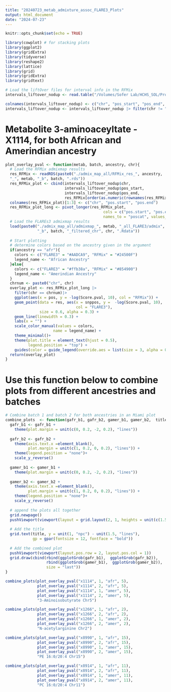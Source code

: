 ```yaml
---
title: "20240723_metab_admixture_assoc_FLARE3_Plots"
output: html_document
date: "2024-07-23"
---
```


```r
knitr::opts_chunk$set(echo = TRUE)
```

```r
library(cowplot) # for stacking plots 
library(ggplot2)
library(gridExtra)
library(tidyverse)
library(reshape2)
library(lattice)
library(grid)
library(gridExtra)
library(gridtext)
```

```r
# Load the liftOver files for interval info in the RFMix
intervals_liftover_nodup <- read.table("/Volumes/Sofer Lab/HCHS_SOL/Projects/2023_local_ancestry_comparison_sol/Data/intervals_37-38.bed")

colnames(intervals_liftover_nodup) <- c("chr", "pos_start", "pos_end", "snpid") 
intervals_liftover_nodup <- intervals_liftover_nodup |> filter(chr != "chrX") # 14753 mapped blocks

```


# Metabolite 3-aminoaceyltate - X1114, for both African and Amerindian ancestry
```r
plot_overlay_pval <- function(metab, batch, ancestry, chr){
  # Load the RFMix admixmap results 
  res_RFMix <- readRDS(paste0("./admix_map_all/RFMix_res_", ancestry,
  "_", metab, "_b", batch, ".rds"))
  res_RFMix_plot <- cbind(intervals_liftover_nodup$chr, 
                          intervals_liftover_nodup$pos_start,
                          intervals_liftover_nodup$pos_end,
                          res_RFMix[order(as.numeric(rownames(res_RFMix))),])
  colnames(res_RFMix_plot)[1:3] <- c("chr", "pos.start", "pos.end")
  res_RFMix_plot_long <- pivot_longer(res_RFMix_plot, 
                                           cols = c("pos.start", "pos.end"), 
                                           names_to = "poscat", values_to = "pos")
  # Load the FLAREs3 admixmap results
  load(paste0("./admix_map_all/admixmap_", metab, "_all_FLARE3/admix", ancestry,
              "_b", batch, "_filtered_chr", chr, ".Rdata"))
  
  # Start plotting
  # determine colors based on the ancestry given in the argument
  if(ancestry == "afr"){
    colors <- c("FLARE3" = "#AADCA9", "RFMix" = "#24500F")
    legend_name <- "African Ancestry"
  }else{
    colors <- c("FLARE3" = "#ffb38a", "RFMix" = "#854900")
    legend_name <- "Amerindian Ancestry"
  }
  chrnum <- paste0("chr", chr)
  overlay_plot <- res_RFMix_plot_long |>
    filter(chr == chrnum)|> 
    ggplot(aes(x = pos, y = -log(Score.pval, 10), col = "RFMix")) +
    geom_point(data = res, aes(x = snppos, y =  -log(Score.pval, 10), 
                               col = "FLARE3"), 
               size = 0.6, alpha = 0.3) +
    geom_line(linewidth = 0.3) +
    labs(x = "") +
    scale_color_manual(values = colors,
                     name = legend_name) +
    theme_minimal()+
    theme(plot.title = element_text(hjust = 0.5),
          legend.position = "top") +
    guides(color = guide_legend(override.aes = list(size = 3, alpha = 0.8))) 
  return(overlay_plot)
}
```

# Use this function below to combine plots from different ancestries and batches

```r
# Combine batch 1 and batch 2 for both ancestries in an Miami plot
combine_plots  <- function(gafr_b1, gafr_b2, gamer_b1, gamer_b2,  title){
  gafr_b1 <- gafr_b1 + 
    theme(plot.margin = unit(c(0, 0.2, -2, 0.2), "lines"))
  
  gafr_b2 <- gafr_b2 + 
    theme(axis.text.x =element_blank(),
          plot.margin = unit(c(1, 0.2, 0, 0.2), "lines")) +
    theme(legend.position = "none")+
    scale_y_reverse()
  
  gamer_b1 <- gamer_b1 + 
    theme(plot.margin = unit(c(0, 0.2, -2, 0.2), "lines"))
  
  gamer_b2 <- gamer_b2 + 
    theme(axis.text.x =element_blank(),
          plot.margin = unit(c(1, 0.2, 0, 0.2), "lines")) +
    theme(legend.position = "none")+
    scale_y_reverse()
  
  # append the plots all together 
  grid.newpage()
  pushViewport(viewport(layout = grid.layout(2, 1, heights = unit(c(1.5, 8.5), "null"))))
  
  # Add the title
  grid.text(title, y = unit(1, "npc") - unit(1.5, "lines"), 
            gp = gpar(fontsize = 12, fontface = "bold"))
  
  # Add the combined plot
  pushViewport(viewport(layout.pos.row = 2, layout.pos.col = 1))
  grid.draw(cbind(rbind(ggplotGrob(gafr_b1),  ggplotGrob(gafr_b2)), 
                  rbind(ggplotGrob(gamer_b1),  ggplotGrob(gamer_b2)), 
                  size = "last"))
}
```

```r
combine_plots(plot_overlay_pval("x1114", 1, "afr", 5), 
              plot_overlay_pval("x1114", 2, "afr", 5),
              plot_overlay_pval("x1114", 1, "amer", 5),
              plot_overlay_pval("x1114", 2, "amer", 5),
              "3-Aminoisobutyrate Chr5")
```

```r
combine_plots(plot_overlay_pval("x1266", 1, "afr", 2), 
              plot_overlay_pval("x1266", 2, "afr", 2),
              plot_overlay_pval("x1266", 1, "amer", 2),
              plot_overlay_pval("x1266", 2, "amer", 2),
              "N-acetylarginine Chr2")
```

```r
combine_plots(plot_overlay_pval("x8990", 1, "afr", 15), 
              plot_overlay_pval("x8990", 2, "afr", 15),
              plot_overlay_pval("x8990", 1, "amer", 15),
              plot_overlay_pval("x8990", 2, "amer", 15),
              "PE 16:0/20:4 Chr15")
```

```r
combine_plots(plot_overlay_pval("x8914", 1, "afr", 11), 
              plot_overlay_pval("x8914", 2, "afr", 11),
              plot_overlay_pval("x8914", 1, "amer", 11),
              plot_overlay_pval("x8914", 2, "amer", 11),
              "PC 16:0/20:4 Chr11")
```

